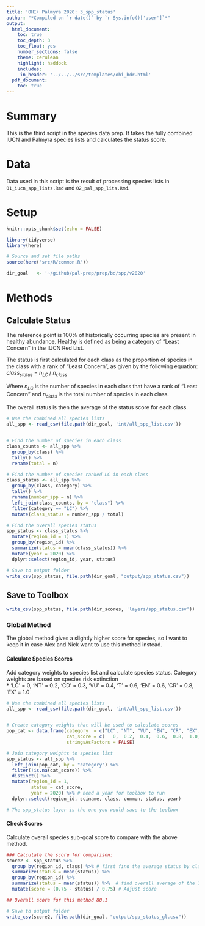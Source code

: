 ```yaml
---
title: 'OHI+ Palmyra 2020: 3_spp_status'
author: "*Compiled on `r date()` by `r Sys.info()['user']`*"
output: 
  html_document:
    toc: true
    toc_depth: 3 
    toc_float: yes
    number_sections: false
    theme: cerulean
    highlight: haddock
    includes: 
     in_header: '../../../src/templates/ohi_hdr.html' 
  pdf_document:
    toc: true
---
```


# Summary

This is the third script in the species data prep. It takes the fully combined IUCN and Palmyra species lists and calculates the status score.   

# Data 

Data used in this script is the result of processing species lists in `01_iucn_spp_lists.Rmd` and `02_pal_spp_lits.Rmd`.  

# Setup 

```r
knitr::opts_chunk$set(echo = FALSE)

library(tidyverse)
library(here)

# Source and set file paths
source(here('src/R/common.R'))

dir_goal   <- '~/github/pal-prep/prep/bd/spp/v2020'
```

# Methods

## Calculate Status 

The reference point is 100% of historically occurring species are present in healthy abundance. Healthy is defined as being a category of "Least Concern" in the IUCN Red List.   

The status is first calculated for each class as the proportion of species in the class with a rank of "Least Concern", as given by the following equation:   
$class_{status}~=~n_{LC}~/~n_{class}$   

Where $n_{LC}$ is the number of species in each class that have a rank of "Least Concern" and $n_{class}$ is the total number of species in each class. 

The overall status is then the average of the status score for each class.  

```r
# Use the combined all species lists
all_spp <- read_csv(file.path(dir_goal, 'int/all_spp_list.csv')) 


# Find the number of species in each class 
class_counts <- all_spp %>% 
  group_by(class) %>% 
  tally() %>% 
  rename(total = n)

# Find the number of species ranked LC in each class 
class_status <- all_spp %>%
  group_by(class, category) %>% 
  tally() %>% 
  rename(number_spp = n) %>% 
  left_join(class_counts, by = "class") %>% 
  filter(category == "LC") %>% 
  mutate(class_status = number_spp / total)

# Find the overall species status
spp_status <- class_status %>% 
  mutate(region_id = 1) %>% 
  group_by(region_id) %>% 
  summarize(status = mean(class_status)) %>% 
  mutate(year = 2020) %>% 
  dplyr::select(region_id, year, status)

# Save to output folder 
write_csv(spp_status, file.path(dir_goal, "output/spp_status.csv"))
```

## Save to Toolbox 

```r
write_csv(spp_status, file.path(dir_scores, 'layers/spp_status.csv'))
```


### Global Method 

The global method gives a slightly higher score for species, so I want to keep it in case Alex and Nick want to use this method instead.  

#### Calculate Species Scores

Add category weights to species list and calculate species status. Category weights are based on species risk extinction    
    * 'LC' = 0, 'NT' = 0.2, 'CD' = 0.3, 'VU' = 0.4, 'T' = 0.6, 'EN' = 0.6, 'CR' = 0.8, 'EX' = 1.0    

```r
# Use the combined all species lists
all_spp <- read_csv(file.path(dir_goal, 'int/all_spp_list.csv')) 


# Create category weights that will be used to calculate scores
pop_cat <- data.frame(category  = c("LC", "NT", "VU", "EN", "CR", "EX", "T", "CD", "NE", "DD"), 
                      cat_score = c(   0,  0.2,  0.4,  0.6,  0.8,  1.0, 0.6,  0.3,   NA,  NA),
                      stringsAsFactors = FALSE)

# Join category weights to species list
spp_status <- all_spp %>% 
  left_join(pop_cat, by = "category") %>% 
  filter(!is.na(cat_score)) %>%
  distinct() %>% 
  mutate(region_id = 1,
         status = cat_score,
         year = 2020) %>% # need a year for toolbox to run
  dplyr::select(region_id, sciname, class, common, status, year) 

# The spp_status layer is the one you would save to the toolbox
```

#### Check Scores 

Calculate overall species sub-goal score to compare with the above method. 

```r
### Calculate the score for comparison:
score2 <- spp_status %>% 
  group_by(region_id, class) %>% # first find the average status by class
  summarize(status = mean(status)) %>%
  group_by(region_id) %>%
  summarize(status = mean(status)) %>%  # find overall average of the 10 classes
  mutate(score = (0.75 - status) / 0.75) # Adjust score

## Overall score for this method 80.1

# Save to output folder 
write_csv(score2, file.path(dir_goal, "output/spp_status_gl.csv"))
```

